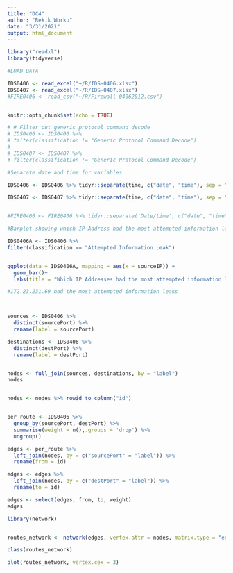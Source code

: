 ---
title: "DC4"
author: "Rekik Worku"
date: "3/31/2021"
output: html_document
---

```{r setup, include=FALSE}
library("readxl")
library(tidyverse)

#LOAD DATA

IDS0406 <- read_excel("~/R/IDS-0406.xlsx")
IDS0407 <- read_excel("~/R/IDS-0407.xlsx")
#FIRE0406 <- read_csv("~/R/Firewall-04062012.csv")


knitr::opts_chunk$set(echo = TRUE)
```

```{r}

# # Filter out generic protocol command decode
# IDS0406 <- IDS0406 %>%
# filter(classification != "Generic Protocol Command Decode")
# 
# IDS0407 <- IDS0407 %>%
# filter(classification != "Generic Protocol Command Decode")

#Separate date and time for variables

IDS0406 <- IDS0406 %>% tidyr::separate(time, c("date", "time"), sep = " ")

IDS0407 <- IDS0407 %>% tidyr::separate(time, c("date", "time"), sep = " ")


#FIRE0406 <- FIRE0406 %>% tidyr::separate('Date/time', c("date", "time"), sep = " ")


```

```{r}
#Barplot showing which IP Address had the most attempted information leaks (04/06)

IDS0406A <- IDS0406 %>%
filter(classification == "Attempted Information Leak")


ggplot(data = IDS0406A, mapping = aes(x = sourceIP)) +
  geom_bar()+
  labs(title = "Which IP Addresses had the most attempted information leaks?",x= "IP Addesses", y="Frequency")

#172.23.231.69 had the most attempted information leaks




```

```{r}
sources <- IDS0406 %>%
  distinct(sourcePort) %>%
  rename(label = sourcePort)

destinations <- IDS0406 %>%
  distinct(destPort) %>%
  rename(label = destPort)


nodes <- full_join(sources, destinations, by = "label")
nodes


nodes <- nodes %>% rowid_to_column("id")



```
```{r}

per_route <- IDS0406 %>%  
  group_by(sourcePort, destPort) %>%
  summarise(weight = n(),.groups = 'drop') %>% 
  ungroup()

```


```{r}
edges <- per_route %>% 
  left_join(nodes, by = c("sourcePort" = "label")) %>% 
  rename(from = id)

edges <- edges %>% 
  left_join(nodes, by = c("destPort" = "label")) %>% 
  rename(to = id)
```

```{r}
edges <- select(edges, from, to, weight)
edges
```

```{r}
library(network)


routes_network <- network(edges, vertex.attr = nodes, matrix.type = "edgelist", ignore.eval = FALSE)

class(routes_network)

plot(routes_network, vertex.cex = 3)


```





































